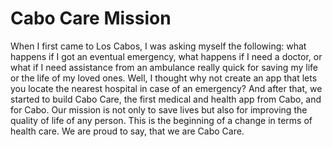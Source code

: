 <h1>Cabo Care Mission</h1>

When I first came to Los Cabos, I was asking myself the following: what happens if I got an eventual emergency, what happens if I need a doctor, or what if I need assistance from an ambulance really quick for saving my life or the life of my loved ones. Well, I thought why not create an app that lets you locate the nearest hospital in case of an emergency?
And after that, we started to build Cabo Care, the first medical and health app from Cabo, and for Cabo. Our mission is not only to save lives but also for improving the quality of life of any person.
This is the beginning of a change in terms of health care. We are proud to say, that we are Cabo Care.


